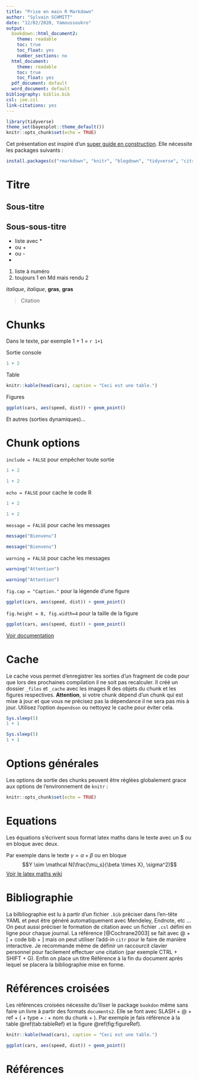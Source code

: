 ```yaml
---
title: "Prise en main R Markdown"
author: "Sylvain SCHMITT"
date: "12/02/2020, Yamoussoukro"
output:
  bookdown::html_document2: 
    theme: readable
    toc: true
    toc_float: yes
    number_sections: no
  html_document:
    theme: readable
    toc: true
    toc_float: yes
  pdf_document: default
  word_document: default
bibliography: biblio.bib
csl: joe.csl
link-citations: yes
---
```


```r
library(tidyverse)
theme_set(bayesplot::theme_default())
knitr::opts_chunk$set(echo = TRUE)
```

Cet présentation est inspiré d'un [super guide en construction](https://bookdown.org/yihui/rmarkdown-cookbook/). Elle nécessite les packages suivants :

```r
install.packages(c("rmarkdown", "knitr", "blogdown", "tidyverse", "citr"))
```

# Titre

## Sous-titre

## Sous-sous-titre

* liste avec *
* ou +
* ou -
* 
1. liste à numéro
1. toujours 1 en Md mais rendu 2

*italique*, _italique_, **gras**, __gras__

> Citation

<!-- commentaire -->
 
# Chunks

Dans le texte, par exemple 1 + 1 = `r 1+1` 

Sortie console

```r
1 + 2
```

Table

```r
knitr::kable(head(cars), caption = "Ceci est une table.")
```

Figures

```r
ggplot(cars, aes(speed, dist)) + geom_point()
```

Et autres (sorties dynamiques)...

# Chunk options

`include = FALSE` pour empêcher toute sortie

```r
1 + 2
```

```r
1 + 2
```

`echo = FALSE` pour cache le code R

```r
1 + 2
```

```r
1 + 2
```

`message = FALSE` pour cache les messages

```r
message("Bienvenu")
```

```r
message("Bienvenu")
```

`warning = FALSE` pour cache les messages

```r
warning("Attention")
```

```r
warning("Attention")
```

`fig.cap = "Caption."` pour la légende d'une figure

```r
ggplot(cars, aes(speed, dist)) + geom_point()
```

`fig.height = 8, fig.width=4` pour la taille de la figure

```r
ggplot(cars, aes(speed, dist)) + geom_point()
```

[Voir documentation](https://yihui.org/knitr/options/)

# Cache

Le cache vous permet d'enregistrer les sorties d'un fragment de code pour que lors des prochaines compilation il ne soit pas recalculer. Il créé un dossier `_files`  et `_cache` avec les images R des objets du chunk et les figures respectives. **Attention**, si votre chunk dépend d'un chunk qui est mise à jour et que vous ne précisez pas la dépendance il ne sera pas mis à jour. Utilisez l'option `dependson` ou nettoyez le cache pour éviter cela.

```r
Sys.sleep(5)
1 + 1
```

```r
Sys.sleep(5)
1 + 1
```

# Options générales

Les options de sortie des chunks peuvent être réglées globalement grace aux options de l'environnement de `knitr` :

```r
knitr::opts_chunk$set(echo = TRUE)
```

# Equations

Les équations s'écrivent sous format latex maths dans le texte avec un $ ou en bloque avec deux. 

Par exemple dans le texte $\gamma = \alpha + \beta$ ou en bloque 
$$Y \sim \mathcal N(\frac{\mu_s}{\beta \times X}, \sigma^2)$$
[Voir le latex maths wiki](https://en.wikibooks.org/wiki/LaTeX/Mathematics)

# Bibliographie

La bilbliographie est lu à partir d'un fichier `.bib` préciser dans l'en-tête YAML et peut être généré automatiquement avec Mendeley, Endnote, etc ... On peut aussi préciser le formation de citation avec un fichier `.csl` défini en ligne pour chaque journal. La référence [@Cochrane2003] se fait avec @ + [ + code bib + ] mais on peut utiliser l'add-in `citr` pour le faire de manière interactive. Je recommande même de définir un raccourcit clavier personnel pour facilement effectuer une citation (par exemple CTRL + SHIFT + G). Enfin on place un titre Référence à la fin du document après lequel se placera la bibliographie mise en forme.

# Références croisées

Les références croisées nécessite du'iliser le package `bookdon` même sans faire un livre à partir des formats `documents2`. Elle se font avec SLASH + @ + ref + ( + type + : + nom du chunk + ). Par exemple je fais référence à la table \@ref(tab:tableRef) et la figure \@ref(fig:figureRef).

```r
knitr::kable(head(cars), caption = "Ceci est une table.")
```

```r
ggplot(cars, aes(speed, dist)) + geom_point()
```

# Références